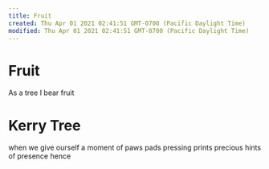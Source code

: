 ```yaml
---
title: Fruit
created: Thu Apr 01 2021 02:41:51 GMT-0700 (Pacific Daylight Time)
modified: Thu Apr 01 2021 02:41:51 GMT-0700 (Pacific Daylight Time)
---
```

# Fruit

As a tree
I bear fruit

#  Kerry Tree
when we give ourself
a moment of paws
pads pressing prints
precious hints
of presence hence
